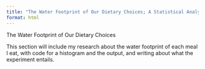 ```yaml
---
title: "The Water Footprint of Our Dietary Choices; A Statistical Analysis"
format: html
---
```


The Water Footprint of Our Dietary Choices

This section will include my research about the water footprint of each meal I eat, with code for a histogram and the output, and writing about what the experiment entails.
